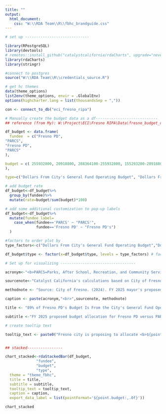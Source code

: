 ```yaml
---
title: ""
output:
  html_document:
    css: "W:\\RDA Team\\R\\fbhc_brandguide.css"
---
```


```r

# set up -----------------------------

library(RPostgreSQL)
library(devtools)
# remotes::install_github("catalystcalifornia/rdaCharts", upgrade="never")
library(rdaCharts)
library(stringr)

#connect to postgres
source("W:\\RDA Team\\R\\credentials_source.R")

# get hc themes
data(theme_options)
list2env(theme_options, envir = .GlobalEnv)
options(highcharter.lang = list(thousandsSep = ","))

con <- connect_to_db("eci_fresno_ripa")

# Manually create the budget data as a df----------------------------
## reference (from My): W:\Project\ECI\Fresno RIPA\Data\fresno_budget_data.xlsx

df_budget <- data.frame(
  fundee  = c("Fresno PD",
"PARCS",
"Fresno PD",
"PARCS"
),

budget = c( 255932800, 20918800, 288364100-255932800, 155293200-20918800
),

type=c("Dollars From City's General Fund Operating Budget", "Dollars From City's General Fund Operating Budget", "Dollars From Other Sources", "Dollars From Other Sources"))

# add budget rate
df_budget<-df_budget%>%
  group_by(fundee)%>%
  mutate(rate=budget/sum(budget)*100)

# add some additional customization to pop-up labels
df_budget<-df_budget%>%
  mutate(fundee_label=
    case_when(fundee=='PARCS' ~ "PARCS'",
              fundee=='Fresno PD' ~ "Fresno PD's")
  )

#factors to order plot by
type_factors<-c("Dollars From City's General Fund Operating Budget","Dollars From Other Sources") 

df_budget$type <- factor(x=df_budget$type, levels = type_factors) # factor levels to order plot by

```

```r

# Set up for visualizing ----------------------------------

acronym<-"<b>PARCS=Parks, After School, Recreation, and Community Services Department</b>"

sourcenote<-"Catalyst California's calculations based on City of Fresno's FY25 Proposed Budget, catalystcalifornia.org, 2024. "

methodnote <- "Source: City of Fresno. (2024). FY 2025 mayor's proposed budget. Retrieved from https://www.fresno.gov/wp-content/uploads/2024/05/FY-2025-Mayors-Proposed-Budget_1.pdf"

caption <- paste(acronym,"<br>",sourcenote, methodnote)

title <- "89% of Fresno PD's Budget Is From the City's General Fund Operating Budget Compared to Only 13% of the PARCS Budget"

subtitle <-"FY 2025 proposed budget allocation for Fresno PD versus PARCS"

# create tooltip text

tooltip_text <- paste0("Fresno city is proposing to allocate <b>${point.budget:,.0f}</b> in <b>{point.type}</b> to <b>{point.fundee}</b> in FY2025, equal to <b>{point.rate:,.1f}%</b> of <b>{point.fundee}</b> budget.")


## stacked----------------

chart_stacked<-rdaStackedBar(df_budget,
              "fundee",
              "budget",
              "type",
  theme = "theme_fbhc",
  title = title,
  subtitle = subtitle,
  tooltip_text = tooltip_text,
  caption = caption,
  export_data_label = list(pointFormat='${point.budget:,.0f}'))

```

```r

chart_stacked

```
<script>
  widg = document.getElementsByClassName('html-widget'); //find widgets
  for (let i = 0; i < widg.length; i++) { //loop through
    document.getElementsByClassName('highchart')[i].style.width = '100%'; //adjust width
    document.getElementsByClassName('highchart')[i].style.height = '100%'; //adjust height
  }
</script>